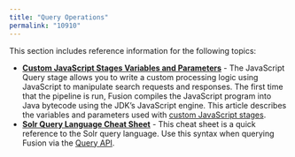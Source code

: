 ```yaml
---
title: "Query Operations"
permalink: "10910"
---
```


This section includes reference information for the following topics:

* **[Custom JavaScript Stages Variables and Parameters](/fusion-server/4.2/3wzuy5/custom-java-script-stages-variables-and-parameters)** - The JavaScript Query stage allows you to write a custom processing logic using JavaScript to manipulate search requests and responses. The first time that the pipeline is run, Fusion compiles the JavaScript program into Java bytecode using the JDK’s JavaScript engine. This article describes the variables and parameters used with [custom JavaScript stages](/fusion-server/4.2/170/custom-java-script-stages-for-query-pipelines).
* **[Solr Query Language Cheat Sheet](/fusion-server/4.2/394/solr-query-language-cheat-sheet)** - This cheat sheet is a quick reference to the Solr query language. Use this syntax when querying Fusion via the [Query API](/fusion-server/4.2/361/query-api#queryid).